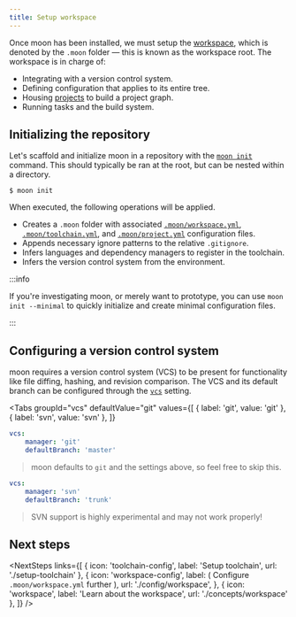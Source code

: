 ```yaml
---
title: Setup workspace
---
```



<HeaderLabel text="2 min" />

Once moon has been installed, we must setup the [workspace](./concepts/workspace), which is denoted
by the `.moon` folder — this is known as the workspace root. The workspace is in charge of:

- Integrating with a version control system.
- Defining configuration that applies to its entire tree.
- Housing [projects](./concepts/project) to build a project graph.
- Running tasks and the build system.

## Initializing the repository

Let's scaffold and initialize moon in a repository with the [`moon init`](./commands/init) command.
This should typically be ran at the root, but can be nested within a directory.

```shell
$ moon init
```

When executed, the following operations will be applied.

- Creates a `.moon` folder with associated [`.moon/workspace.yml`](./config/workspace),
  [`.moon/toolchain.yml`](./config/toolchain), and [`.moon/project.yml`](./config/global-project)
  configuration files.
- Appends necessary ignore patterns to the relative `.gitignore`.
- Infers languages and dependency managers to register in the toolchain.
- Infers the version control system from the environment.

:::info

If you're investigating moon, or merely want to prototype, you can use `moon init --minimal` to
quickly initialize and create minimal configuration files.

:::

## Configuring a version control system

moon requires a version control system (VCS) to be present for functionality like file diffing,
hashing, and revision comparison. The VCS and its default branch can be configured through the
[`vcs`](./config/workspace#vcs) setting.

<Tabs
  groupId="vcs"
  defaultValue="git"
  values={[
    { label: 'git', value: 'git' },
    { label: 'svn', value: 'svn' },
  ]}
>
<TabItem value="git">

```yaml title=".moon/workspace.yml"
vcs:
	manager: 'git'
	defaultBranch: 'master'
```

> moon defaults to `git` and the settings above, so feel free to skip this.

</TabItem>
<TabItem value="svn">

```yaml title=".moon/workspace.yml"
vcs:
	manager: 'svn'
	defaultBranch: 'trunk'
```

> SVN support is highly experimental and may not work properly!

</TabItem>
</Tabs>

## Next steps

<NextSteps
  links={[
    { icon: 'toolchain-config', label: 'Setup toolchain', url: './setup-toolchain' },
    {
      icon: 'workspace-config',
      label: (
        <span>
          Configure <code>.moon/workspace.yml</code> further
        </span>
      ),
      url: './config/workspace',
    },
    { icon: 'workspace', label: 'Learn about the workspace', url: './concepts/workspace' },
  ]}
/>
